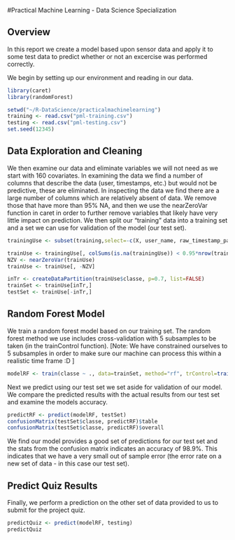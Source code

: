 #Practical Machine Learning - Data Science Specialization

## Overview
In this report we create a model based upon sensor data and apply it to some test data to predict whether or not an excercise was performed correctly.

We begin by setting up our environment and reading in our data.

```r
library(caret)
library(randomForest)

setwd("~/R-DataScience/practicalmachinelearning")
training <- read.csv("pml-training.csv")
testing <- read.csv("pml-testing.csv")
set.seed(12345)
```

## Data Exploration and Cleaning
We then examine our data and eliminate variables we will not need as we start with 160 covariates. In examining the data we find a number of columns that describe the data (user, timestamps, etc.) but would not be predictive, these are eliminated. In inspecting the data we find there are a large number of columns which are relatively absent of data. We remove those that have more than 95% NA, and then we use the nearZeroVar function in caret in order to further remove variables that likely have very little impact on prediction. We then split our "training" data into a training set and a set we can use for validation of the model (our test set).   

```r
trainingUse <- subset(training,select=-c(X, user_name, raw_timestamp_part_1, raw_timestamp_part_2, cvtd_timestamp, new_window, num_window))

trainUse <- trainingUse[, colSums(is.na(trainingUse)) < 0.95*nrow(trainingUse)]
NZV <- nearZeroVar(trainUse)
trainUse <- trainUse[, -NZV]

inTr <- createDataPartition(trainUse$classe, p=0.7, list=FALSE)
trainSet <- trainUse[inTr,]
testSet <- trainUse[-inTr,]
```
## Random Forest Model
We train a random forest model based on our training set. The random forest method we use includes cross-validation with 5 subsamples to be taken (in the trainControl function). [Note: We have constrained ourselves to 5 subsamples in order to make sure our machine can process this within a realistic time frame :D ]
```r
modelRF <- train(classe ~ ., data=trainSet, method="rf", trControl=trainControl(method="cv", number=5))
```

Next we predict using our test set we set aside for validation of our model. We compare the predicted results with the actual results from our test set and examine the models accuracy. 
```r
predictRF <- predict(modelRF, testSet)
confusionMatrix(testSet$classe, predictRF)$table
confusionMatrix(testSet$classe, predictRF)$overall
```
We find our model provides a good set of predictions for our test set and the stats from the confusion matrix indicates an accuracy of 98.9%. This indicates that we have a very small out of sample error (the error rate on a new set of data - in this case our test set).

## Predict Quiz Results
Finally, we perform a prediction on the other set of data provided to us to submit for the project quiz. 
```r
predictQuiz <- predict(modelRF, testing)
predictQuiz
```
